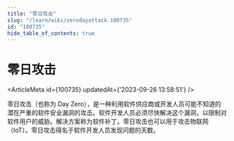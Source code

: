 ```yaml
---
title: "零日攻击"
slug: "/learn/wiki/zerodayattack-100735"
id: "100735"
hide_table_of_contents: true
---
```



# 零日攻击

<ArticleMeta id={100735} updatedAt={'2023-09-26 13:58:51'} />
<div className='border-solid border-b border-t-0 my-4 border-[var(--ifm-color-gray-300)]' />

零日攻击（也称为 Day Zero），是一种利用软件供应商或开发人员可能不知道的潜在严重的软件安全漏洞的攻击。软件开发人员必须尽快解决这个漏洞，以限制对软件用户的威胁。解决方案称为软件补丁。零日攻击也可以用于攻击物联网（IoT）。零日攻击得名于软件开发人员发现问题的天数。
